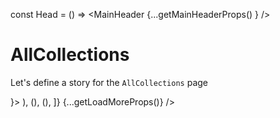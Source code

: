 const Head = () => <MainHeader {...getMainHeaderProps() } />

<Meta title="Pages|AllCollections" component={AllCollections}/>


# AllCollections
Let's define a story for the `AllCollections` page

<Preview>
  <Story name="AllCollections page">
    <WithSidebar 
      HeaderBox={Head}
      SidebarBox={<Sidebar {...getSidebarProps()}/>}>
        <AllCollections 
          basePath="/"
          CollectionsBoxes={[
            (<Collection {...CollectionPreviewProps()} />),
            (<Collection {...CollectionPreviewProps()} />),
            (<Collection {...CollectionPreviewProps()} />),
          ]}
          {...getLoadMoreProps()}
        />
    </WithSidebar>
  </Story>
</Preview>



